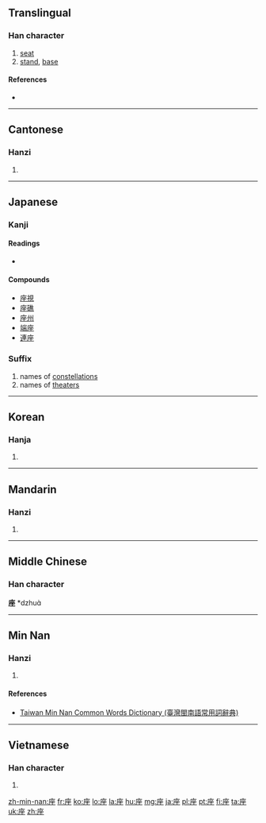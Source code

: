 {{also|坐}}
==Translingual==

===Han character===
{{Han char|rn=53|rad=广|as=07|sn=10|four=0021<sub>4</sub>|canj=戈人人土 (IOOG)|ids=⿸[[广]][[坐]]}}

# [[seat]]
# [[stand]], [[base]]

====References====
* {{Han ref|kx=0346.030|dkj=09319|dj=0655.190|hdz=20886.030|uh=5EA7|ud=24231|bh=AE79|bd=44665}}

----

==Cantonese==

===Hanzi===
{{yue-hanzi|jyut=[[zo6]]|y=jo6}}

# {{defn|lang=yue|sort=广07}}

----

==Japanese==
===Kanji===
{{ja-kanji|grade=6|rs=广07}}

====Readings====
* {{ja-readings|on=[[ざ]] (za)|kun=[[すわる]] (suwaru), [[くら]] (kura), [[います]] (imasu)}}

====Compounds====
* [[座視]]
* [[座礁]]
* [[座州]]
* [[端座]]
* [[連座]]

===Suffix===
{{ja-pos|k|suffix|hira=ざ|rom=-za|hidx=さ'}}

# names of [[constellation]]s
# names of [[theater]]s

----

==Korean==

===Hanja===
{{ko-hanja|hangeul=좌|rv=jwa|mr=chwa|y=cwa}}

# {{defn|lang=ko|sort=广07}}

----

==Mandarin==

===Hanzi===
{{cmn-hanzi|pin=[[zuò]] ([[zuo4]]), [[jǐ]] ([[ji3]])|wg=tso<sup>4</sup>, chi<sup>3</sup>}}

# {{defn|lang=cmn|sort=广07}}

----

==Middle Chinese==
===Han character===
'''座''' *dzhuɑ̀<!--note: asterisk indicates that this character appears more than four times in the 700 poems covered by "T’ang Poetic Vocabulary" by Hugh M. Stimson, Far Eastern Publications, Yale Univ. 1976; the vowel "ɑ" is an IPA symbol and is thus different from the vowel "a"-->

----

==Min Nan==

===Hanzi===
{{nan-hanzi|tlpa=tsō (tso<sup>7</sup>)}}

# {{defn|lang=nan|sort=广07}}

====References====
*[http://twblg.dict.edu.tw/holodict_new/result_detail.jsp?n_no=5916&curpage=1&sample=%E5%BA%A7&radiobutton=1&querytarget=1&limit=20&pagenum=1&rowcount=10 Taiwan Min Nan Common Words Dictionary (臺灣閩南語常用詞辭典)]

----

==Vietnamese==

===Han character===
{{vi-hantu|[[toà]], [[toạ]], [[tọa]], [[phụng]]|rs=广07}}

# {{defn|lang=vi|sort=广07}}

[[zh-min-nan:座]]
[[fr:座]]
[[ko:座]]
[[lo:座]]
[[la:座]]
[[hu:座]]
[[mg:座]]
[[ja:座]]
[[pl:座]]
[[pt:座]]
[[fi:座]]
[[ta:座]]
[[uk:座]]
[[zh:座]]